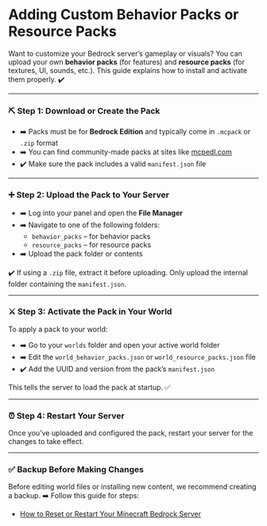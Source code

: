 # Adding Custom Behavior Packs or Resource Packs

Want to customize your Bedrock server’s gameplay or visuals? You can upload your own **behavior packs** (for features) and **resource packs** (for textures, UI, sounds, etc.). This guide explains how to install and activate them properly. ✔️

***

### ⛏️ Step 1: Download or Create the Pack

* ➡️ Packs must be for **Bedrock Edition** and typically come in `.mcpack` or `.zip` format
* ➡️ You can find community-made packs at sites like [mcpedl.com](https://mcpedl.com/)
* ✔️ Make sure the pack includes a valid `manifest.json` file

***

### ➕ Step 2: Upload the Pack to Your Server

* ➡️ Log into your panel and open the **File Manager**
* ➡️ Navigate to one of the following folders:
  * `behavior_packs` – for behavior packs
  * `resource_packs` – for resource packs
* ➡️ Upload the pack folder or contents

✔️ If using a `.zip` file, extract it before uploading. Only upload the internal folder containing the `manifest.json`.

***

### ⚔️ Step 3: Activate the Pack in Your World

To apply a pack to your world:

* ➡️ Go to your `worlds` folder and open your active world folder
* ➡️ Edit the `world_behavior_packs.json` or `world_resource_packs.json` file
* ✔️ Add the UUID and version from the pack’s `manifest.json`

This tells the server to load the pack at startup. ✅

***

### ⏰ Step 4: Restart Your Server

Once you’ve uploaded and configured the pack, restart your server for the changes to take effect.

***

### ✅ Backup Before Making Changes

Before editing world files or installing new content, we recommend creating a backup. ➡️ Follow this guide for steps:

* [How to Reset or Restart Your Minecraft Bedrock Server](https://www.hostbyte.net/billing/knowledgebase/39/How-to-Reset-or-Restart-Your-Minecraft-Bedrock-Server.html)